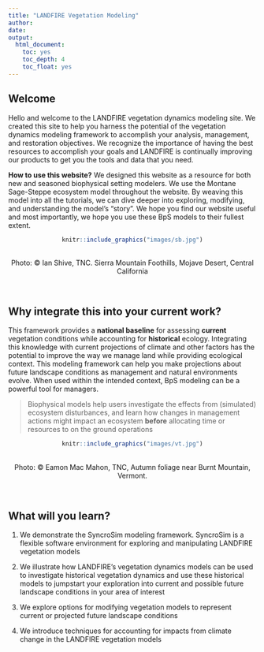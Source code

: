 ---
title: "LANDFIRE Vegetation Modeling"
author:
date: 
output:
  html_document:
    toc: yes
    toc_depth: 4
    toc_float: yes
---
## Welcome

Hello and welcome to the LANDFIRE vegetation dynamics modeling site. We created this site to help you harness the potential of the vegetation dynamics modeling framework to accomplish your analysis, management, and restoration objectives. We recognize the importance of having the best resources to accomplish your goals and LANDFIRE is continually improving our products to get you the tools and data that you need.
<br>

**How to use this website?** We designed this website as a resource for both new and seasoned biophysical setting modelers. We use the Montane Sage-Steppe ecosystem model throughout the website. By weaving this model into all the tutorials, we can dive deeper into exploring, modifying, and understanding the model’s “story”. We hope you find our website useful and most importantly, we hope you use these BpS models to their fullest extent. 

<center>
```{r, echo=FALSE, out.width= "75%"} 
knitr::include_graphics("images/sb.jpg")

```
</center>
<br>
<center>
Photo: © Ian Shive, TNC. Sierra Mountain Foothills, Mojave Desert, Central California
</center>
<br>

## Why integrate this into your current work?

This framework provides a **national baseline** for assessing **current** vegetation conditions while accounting for **historical** ecology. Integrating this knowledge with current projections of climate and other factors has the potential to improve the way we manage land while providing ecological context. This modeling framework can help you make projections about
future landscape conditions as management and natural environments evolve. When used within the intended context, BpS modeling can be a powerful tool for managers. 

>Biophysical models help users investigate the effects from (simulated) ecosystem disturbances, and learn how changes in management actions might impact an ecosystem **before** allocating time or resources to on the ground operations


<center>
```{r, echo=FALSE, out.width= "75%"} 
knitr::include_graphics("images/vt.jpg")

```
</center>
<br>
<center>
Photo: © Eamon Mac Mahon, TNC, Autumn foliage near Burnt Mountain, Vermont.
</center>
<br>

## What will you learn?

1. We demonstrate the SyncroSim modeling framework. SyncroSim is a flexible software environment for exploring and manipulating LANDFIRE vegetation models

2. We illustrate how LANDFIRE’s vegetation dynamics models can be used to investigate historical vegetation dynamics and use these historical models to jumpstart your exploration into current and possible future landscape conditions in your area of interest

3. We explore options for modifying vegetation models to represent current or projected future landscape conditions

4. We introduce techniques for accounting for impacts from climate change in the LANDFIRE vegetation models


